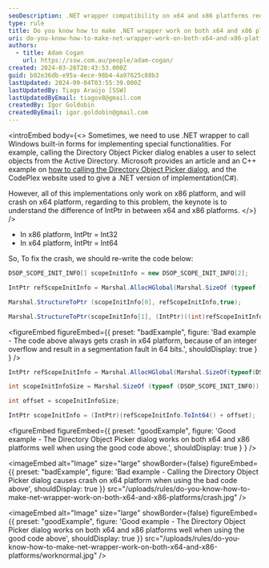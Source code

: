 ```yaml
---
seoDescription: .NET wrapper compatibility on x64 and x86 platforms requires careful IntPtr management to avoid integer overflows.
type: rule
title: Do you know how to make .NET wrapper work on both x64 and x86 platforms?
uri: do-you-know-how-to-make-net-wrapper-work-on-both-x64-and-x86-platforms
authors:
  - title: Adam Cogan
    url: https://ssw.com.au/people/adam-cogan/
created: 2024-03-26T20:43:53.000Z
guid: b82e36db-e95a-4ece-98b4-4a97625c88b3
lastUpdated: 2024-09-04T03:55:39.000Z
lastUpdatedBy: Tiago Araújo [SSW]
lastUpdatedByEmail: tiagov8@gmail.com
createdBy: Igor Goldobin
createdByEmail: igor.goldobin@gmail.com
---
```


<introEmbed
  body={<>
Sometimes, we need to use .NET wrapper to call Windows built-in forms for implementing special functionalities. For example, calling the Directory Object Picker dialog enables a user to select objects from the Active Directory. Microsoft provides an article and an C++ example on [how to calling the Directory Object Picker dialog](https://learn.microsoft.com/en-us/windows/win32/ad/directory-object-picker?WT.mc_id=WDIT-MVP-33518), and the CodePlex website used to give a .NET version of implementation(C#).

However, all of this implementations only work on x86 platform, and will crash on x64 platform, regarding to this problem, the keynote is to understand the difference of IntPtr in between x64 and x86 platforms.
  </>}
/>
* In x86 platform, IntPtr = Int32
* In x64 platform, IntPtr = Int64

So, To fix the crash, we should re-write the code below:

```cs
DSOP_SCOPE_INIT_INFO[] scopeInitInfo = new DSOP_SCOPE_INIT_INFO[2];

IntPtr refScopeInitInfo = Marshal.AllocHGlobal(Marshal.SizeOf (typeof (DSOP_SCOPE_INIT_INFO)) * 2);

Marshal.StructureToPtr (scopeInitInfo[0], refScopeInitInfo,true);

Marshal.StructureToPtr(scopeInitInfo[1], (IntPtr)((int)refScopeInitInfo + Marshal.SizeOf(typeof(DSOP_SCOPE_INIT_INFO))), true);
```

<figureEmbed figureEmbed={{
  preset: "badExample",
  figure: 'Bad example - The code above always gets crash in x64 platform, because of an integer overflow and result in a segmentation fault in 64 bits.',
  shouldDisplay: true
} } />


```cs
IntPtr refScopeInitInfo = Marshal.AllocHGlobal(Marshal.SizeOf(typeof(DSOP_SCOPE_INIT_INFO)) * 2);

int scopeInitInfoSize = Marshal.SizeOf (typeof (DSOP_SCOPE_INIT_INFO));

int offset = scopeInitInfoSize;

IntPtr scopeInitInfo = (IntPtr)(refScopeInitInfo.ToInt64() + offset);
```

<figureEmbed figureEmbed={{
  preset: "goodExample",
  figure: 'Good example - The Directory Object Picker dialog works on both x64 and x86 platforms well when using the good code above.',
  shouldDisplay: true
} } />


<imageEmbed
  alt="Image"
  size="large"
  showBorder={false}
  figureEmbed={{
    preset: "badExample",
    figure: 'Bad example - Calling the Directory Object Picker dialog causes crash on x64 platform when using the bad code above',
    shouldDisplay: true
  }}
  src="/uploads/rules/do-you-know-how-to-make-net-wrapper-work-on-both-x64-and-x86-platforms/crash.jpg"
/>

<imageEmbed
  alt="Image"
  size="large"
  showBorder={false}
  figureEmbed={{
    preset: "goodExample",
    figure: 'Good example - The Directory Object Picker dialog works on both x64 and x86 platforms well when using the good code above',
    shouldDisplay: true
  }}
  src="/uploads/rules/do-you-know-how-to-make-net-wrapper-work-on-both-x64-and-x86-platforms/worknormal.jpg"
/>
